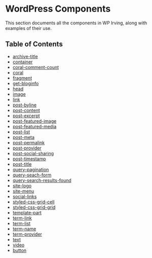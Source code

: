 <Meta title="WordPress Components|Table of Contents" />

# WordPress Components
This section documents all the components in WP Irving, along with examples of their use.

## Table of Contents
* [archive-title](?path=/docs/wordpress-components-archive-title--page)
* [container](?path=/docs/wordpress-components-container--page)
* [coral-comment-count](?path=/docs/wordpress-components-coral-comment-count--page)
* [coral](?path=/docs/wordpress-components-coral--page)
* [fragment](?path=/docs/wordpress-components-fragment--page)
* [get-bloginfo](?path=/docs/wordpress-components-get-bloginfo--page)
* [head](?path=/docs/wordpress-components-head--page)
* [image](?path=/docs/wordpress-components-image--page)
* [link](?path=/docs/wordpress-components-link--page)
* [post-byline](?path=/docs/wordpress-components-post-byline--page)
* [post-content](?path=/docs/wordpress-components-post-content--page)
* [post-excerpt](?path=/docs/wordpress-components-post-excerpt--page)
* [post-featured-image](?path=/docs/wordpress-components-post-featured-image--page)
* [post-featured-media](?path=/docs/wordpress-components-post-featured-media--page)
* [post-list](?path=/docs/wordpress-components-post-list--page)
* [post-meta](?path=/docs/wordpress-components-post-meta--page)
* [post-permalink](?path=/docs/wordpress-components-post-permalink--page)
* [post-provider](?path=/docs/wordpress-components-post-provider--page)
* [post-social-sharing](?path=/docs/wordpress-components-post-social-sharing--page)
* [post-timestamp](?path=/docs/wordpress-components-post-timestamp--page)
* [post-title](?path=/docs/wordpress-components-post-title--page)
* [query-pagination](?path=/docs/wordpress-components-query-pagination--page)
* [query-seach-form](?path=/docs/wordpress-components-query-seach-form--page)
* [query-search-results-found](?path=/docs/wordpress-components-query-search-results-found--page)
* [site-logo](?path=/docs/wordpress-components-site-logo--page)
* [site-menu](?path=/docs/wordpress-components-site-menu--page)
* [social-links](?path=/docs/wordpress-components-social-links--page)
* [styled-css-grid-cell](?path=/docs/wordpress-components-styled-css-grid-cell--page)
* [styled-css-grid-grid](?path=/docs/wordpress-components-styled-css-grid-grid--page)
* [template-part](?path=/docs/wordpress-components-template-part--page)
* [term-link](?path=/docs/wordpress-components-term-link--page)
* [term-list](?path=/docs/wordpress-components-term-list--page)
* [term-name](?path=/docs/wordpress-components-term-name--page)
* [term-provider](?path=/docs/wordpress-components-term-provider--page)
* [text](?path=/docs/wordpress-components-text--page)
* [video](?path=/docs/wordpress-components-video--page)
* [button](?path=/docs/wordpress-components-button--page)
